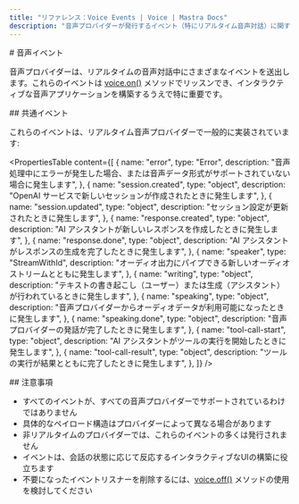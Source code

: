 ```yaml
---
title: "リファレンス：Voice Events | Voice | Mastra Docs"
description: "音声プロバイダーが発行するイベント（特にリアルタイム音声対話）に関するドキュメント。"
---
```


<div id="voice-events">
  # 音声イベント
</div>

音声プロバイダーは、リアルタイムの音声対話中にさまざまなイベントを送出します。これらのイベントは [voice.on()](./voice.on) メソッドでリッスンでき、インタラクティブな音声アプリケーションを構築するうえで特に重要です。

<div id="common-events">
  ## 共通イベント
</div>

これらのイベントは、リアルタイム音声プロバイダーで一般的に実装されています:

<PropertiesTable
  content={[
    {
      name: "error",
      type: "Error",
      description:
        "音声処理中にエラーが発生した場合、または音声データ形式がサポートされていない場合に発生します",
    },
    {
      name: "session.created",
      type: "object",
      description:
        "OpenAI サービスで新しいセッションが作成されたときに発生します",
    },
    {
      name: "session.updated",
      type: "object",
      description: "セッション設定が更新されたときに発生します",
    },
    {
      name: "response.created",
      type: "object",
      description: "AI アシスタントが新しいレスポンスを作成したときに発生します",
    },
    {
      name: "response.done",
      type: "object",
      description: "AI アシスタントがレスポンスの生成を完了したときに発生します",
    },
    {
      name: "speaker",
      type: "StreamWithId",
      description:
        "オーディオ出力にパイプできる新しいオーディオストリームとともに発生します",
    },
    {
      name: "writing",
      type: "object",
      description:
        "テキストの書き起こし（ユーザー）または生成（アシスタント）が行われているときに発生します",
    },
    {
      name: "speaking",
      type: "object",
      description:
        "音声プロバイダーからオーディオデータが利用可能になったときに発生します",
    },
    {
      name: "speaking.done",
      type: "object",
      description: "音声プロバイダーの発話が完了したときに発生します",
    },
    {
      name: "tool-call-start",
      type: "object",
      description: "AI アシスタントがツールの実行を開始したときに発生します",
    },
    {
      name: "tool-call-result",
      type: "object",
      description: "ツールの実行が結果とともに完了したときに発生します",
    },
  ]}
/>

<div id="notes">
  ## 注意事項
</div>

- すべてのイベントが、すべての音声プロバイダーでサポートされているわけではありません
- 具体的なペイロード構造はプロバイダーによって異なる場合があります
- 非リアルタイムのプロバイダーでは、これらのイベントの多くは発行されません
- イベントは、会話の状態に応じて反応するインタラクティブなUIの構築に役立ちます
- 不要になったイベントリスナーを削除するには、[voice.off()](./voice.off) メソッドの使用を検討してください